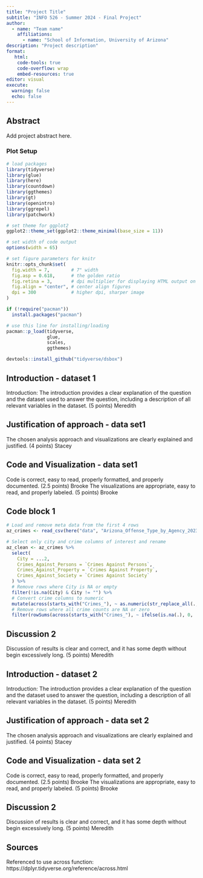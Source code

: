 ---
title: "Project Title"
subtitle: "INFO 526 - Summer 2024 - Final Project"
author: 
  - name: "Team name"
    affiliations:
      - name: "School of Information, University of Arizona"
description: "Project description"
format:
   html:
    code-tools: true
    code-overflow: wrap
    embed-resources: true
editor: visual
execute:
  warning: false
  echo: false
---

## Abstract

Add project abstract here.

### Plot Setup

```{r setup}
# load packages
library(tidyverse)
library(glue)
library(here)
library(countdown)
library(ggthemes)
library(gt)
library(openintro)
library(ggrepel)
library(patchwork)

# set theme for ggplot2
ggplot2::theme_set(ggplot2::theme_minimal(base_size = 11))

# set width of code output
options(width = 65)

# set figure parameters for knitr
knitr::opts_chunk$set(
  fig.width = 7,        # 7" width
  fig.asp = 0.618,      # the golden ratio
  fig.retina = 3,       # dpi multiplier for displaying HTML output on retina
  fig.align = "center", # center align figures
  dpi = 300             # higher dpi, sharper image
)

if (!require("pacman")) 
  install.packages("pacman")

# use this line for installing/loading
pacman::p_load(tidyverse,
               glue,
               scales,
               ggthemes) 

devtools::install_github("tidyverse/dsbox")

```

## Introduction - dataset 1

Introduction: The introduction provides a clear explanation of the question and the dataset used to answer the question, including a description of all relevant variables in the dataset. (5 points) Meredith

## Justification of approach - data set1

The chosen analysis approach and visualizations are clearly explained and justified. (4 points) Stacey

## Code and Visualization - data set1

Code is correct, easy to read, properly formatted, and properly documented. (2.5 points) Brooke 
The visualizations are appropriate, easy to read, and properly labeled. (5 points) Brooke

## Code block 1

```{r Arizona crime plots}

# Load and remove meta data from the first 4 rows
az_crimes <- read_csv(here("data", "Arizona_Offense_Type_by_Agency_2023.csv"), skip = 4, show_col_types = FALSE)

# Select only city and crime columns of interest and rename
az_clean <- az_crimes %>%
  select(
    City = ...2,
    Crimes_Against_Persons = `Crimes Against Persons`,
    Crimes_Against_Property = `Crimes Against Property`,
    Crimes_Against_Society = `Crimes Against Society`
  ) %>%
  # Remove rows where City is NA or empty
  filter(!is.na(City) & City != "") %>%
  # Convert crime columns to numeric
  mutate(across(starts_with("Crimes_"), ~ as.numeric(str_replace_all(., ",", "")))) %>%
  # Remove rows where all crime counts are NA or zero
  filter(rowSums(across(starts_with("Crimes_"), ~ ifelse(is.na(.), 0, .))) > 0)

```

## Discussion 2

Discussion of results is clear and correct, and it has some depth without begin excessively long. (5 points) Meredith

## Introduction - dataset 2

Introduction: The introduction provides a clear explanation of the question and the dataset used to answer the question, including a description of all relevant variables in the dataset. (5 points) Meredith


## Justification of approach - data set 2

The chosen analysis approach and visualizations are clearly explained and justified. (4 points) Stacey

## Code and Visualization - data set 2

Code is correct, easy to read, properly formatted, and properly documented. (2.5 points) Brooke 
The visualizations are appropriate, easy to read, and properly labeled. (5 points) Brooke

## Discussion 2

Discussion of results is clear and correct, and it has some depth without begin excessively long. (5 points) Meredith 

## Sources

Referenced to use across function:
https://dplyr.tidyverse.org/reference/across.html
